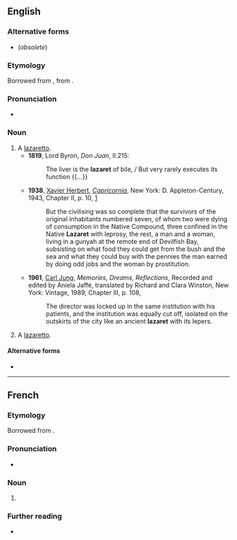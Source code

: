 {{also|lazarèt}}
==English==

===Alternative forms===
* {{l|en|lazarette}} (''obsolete'')

===Etymology===
Borrowed from {{bor|en|fr|lazaret}}, from {{der|en|it|lazzaretto}}.

===Pronunciation===
* {{IPA|/læzəˈɹɛt/|lang=en}}

===Noun===
{{en-noun}}

# A [[lazaretto]]. <!--which sense, if not the nautical one below?-->
#* '''1819''', Lord Byron, ''Don Juan'', II.215:
#*: The liver is the '''lazaret''' of bile, / But very rarely executes its function {{...}}
#* '''1938''', [[w:Xavier Herbert|Xavier Herbert]], ''[[w:Capricornia (novel)|Capricornia]]'', New York: D. Appleton-Century, 1943, Chapter II, p. 10, [https://archive.org/details/capricornianovel00herb]
#*: But the civilising was so complete that the survivors of the original inhabitants numbered seven, of whom two were dying of consumption in the Native Compound, three confined in the Native '''Lazaret''' with leprosy, the rest, a man and a woman, living in a gunyah at the remote end of Devilfish Bay, subsisting on what food they could get from the bush and the sea and what they could buy with the pennies the man earned by doing odd jobs and the woman by prostitution.
#* '''1961''', [[w:Carl Jung|Carl Jung]], ''Memories, Dreams, Reflections'', Recorded and edited by Aniela Jaffé, translated by Richard and Clara Winston, New York: Vintage, 1989, Chapter III, p. 108,
#*: The director was locked up in the same institution with his patients, and the institution was equally cut off, isolated on the outskirts of the city like an ancient '''lazaret''' with its lepers.
# {{lb|en|nautical}} A [[lazaretto]].

====Alternative forms====
* {{l|en|lazarette}}

----

==French==

===Etymology===
Borrowed from {{bor|fr|it|lazzaretto}}.

===Pronunciation===
* {{fr-IPA}}

===Noun===
{{fr-noun|m}}

# {{l|en|lazaret}}

===Further reading===
* {{R:TLFi}}
